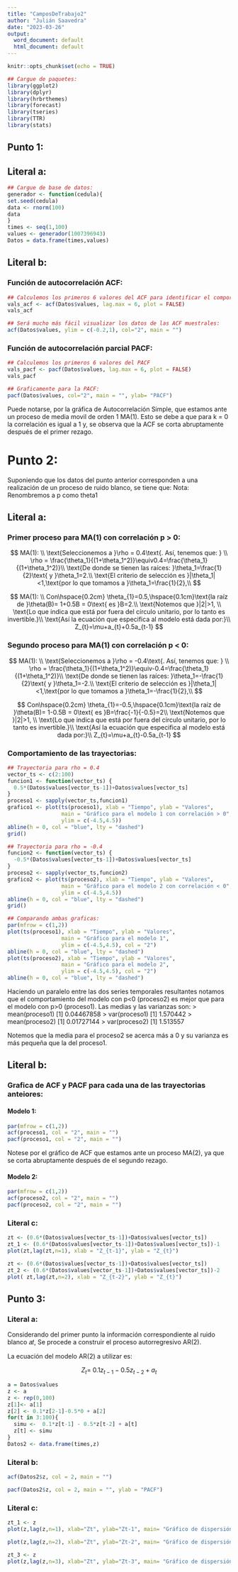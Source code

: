 ```yaml
---
title: "CamposDeTrabajo2"
author: "Julián Saavedra"
date: "2023-03-26"
output:
  word_document: default
  html_document: default
---
```


```r
knitr::opts_chunk$set(echo = TRUE)
```


```r
## Cargue de paquetes:
library(ggplot2)
library(dplyr)
library(hrbrthemes)
library(forecast)
library(tseries)
library(TTR)
library(stats)
```

## Punto 1: 

## Literal a:

```r
## Cargue de base de datos: 
generador <- function(cedula){
set.seed(cedula)
data <- rnorm(100)
data
}
times <- seq(1,100)
values <- generador(1007396943)
Datos = data.frame(times,values)
```


## Literal b:

### Función de autocorrelación ACF:

```r
## Calculemos los primeros 6 valores del ACF para identificar el comportamiento:
vals_acf <- acf(Datos$values, lag.max = 6, plot = FALSE)
vals_acf
```



```r
## Será mucho más fácil visualizar los datos de las ACF muestrales:
acf(Datos$values, ylim = c(-0.2,1), col="2", main = "")
```

### Función de autocorrelación parcial PACF:

```r
## Calculemos los primeros 6 valores del PACF
vals_pacf <- pacf(Datos$values, lag.max = 6, plot = FALSE)
vals_pacf
```

```r
## Graficamente para la PACF:
pacf(Datos$values, col="2", main = "", ylab= "PACF")
```

Puede notarse, por la gráfica de Autocorrelación Simple, que estamos ante un proceso
de media movil de orden 1 MA(1). Esto se debe a que para k = 0 la correlación es 
igual a 1 y, se observa que la ACF se corta abruptamente después de el
primer rezago. 


# Punto 2: 
Suponiendo que los datos del punto anterior corresponden a una realización
de un proceso de ruido blanco, se tiene que:
Nota: Renombremos a p como theta1

## Literal a:

### Primer proceso para MA(1) con correlación p > 0:



$$
MA(1): \\ 
\text{Seleccionemos a }\rho = 0.4\text{. Así, tenemos que: } \\
\rho = \frac{\theta_1}{(1+\theta_1^2)}\equiv0.4=\frac{\theta_1}{(1+\theta_1^2)}\\
\text{De donde se tienen las raíces: }\theta_1=\frac{1}{2}\text{ y }\theta_1=2.\\
\text{El criterio de selección es }|\theta_1|<1,\text{por lo que tomamos a }\theta_1=\frac{1}{2},\\
$$


$$
MA(1): \\ 
Con\hspace{0.2cm} \theta_{1}=0.5,\hspace{0.1cm}\text{la raíz de }\theta(B)=
1+0.5B = 0\text{ es }B=2.\\
\text{Notemos que }|2|>1, \\
\text{Lo que indica que está por fuera del círculo unitario, por lo tanto es invertible.}\\
\text{Así la ecuación que especifica al modelo está dada por:}\\
Z_{t}=\mu+a_{t}+0.5a_{t-1}
$$

### Segundo proceso para MA(1) con correlación p < 0:

$$
MA(1): \\ 
\text{Seleccionemos a }\rho = -0.4\text{. Así, tenemos que: } \\
\rho = \frac{\theta_1}{(1+\theta_1^2)}\equiv-0.4=\frac{\theta_1}{(1+\theta_1^2)}\\
\text{De donde se tienen las raíces: }\theta_1=-\frac{1}{2}\text{ y }\theta_1=-2.\\
\text{El criterio de selección es }|\theta_1|<1,\text{por lo que tomamos a }\theta_1=-\frac{1}{2},\\
$$


$$
Con\hspace{0.2cm} \theta_{1}=-0.5,\hspace{0.1cm}\text{la raíz de }\theta(B)=
1-0.5B = 0\text{ es }B=\frac{-1}{-0.5}=2\\
\text{Notemos que }|2|>1, \\
\text{Lo que indica que está por fuera del círculo unitario, por lo tanto es invertible.}\\
\text{Así la ecuación que especifica al modelo está dada por:}\\
Z_{t}=\mu+a_{t}-0.5a_{t-1}
$$


### Comportamiento de las trayectorias:

```r
## Trayectoria para rho = 0.4
vector_ts <- c(2:100)
funcion1 <- function(vector_ts) {
  0.5*(Datos$values[vector_ts-1])+Datos$values[vector_ts]
}
proceso1 <- sapply(vector_ts,funcion1)
grafico1 <- plot(ts(proceso1), xlab = "Tiempo", ylab = "Valores",
                 main = "Gráfico para el modelo 1 con correlación > 0", 
                 ylim = c(-4.5,4.5))
abline(h = 0, col = "blue", lty = "dashed")
grid()
```



```r
## Trayectoria para rho = -0.4
funcion2 <- function(vector_ts) {
  -0.5*(Datos$values[vector_ts-1])+Datos$values[vector_ts]
}
proceso2 <- sapply(vector_ts,funcion2)
grafico2 <- plot(ts(proceso2), xlab = "Tiempo", ylab = "Valores",
                 main = "Gráfico para el modelo 2 con correlación < 0",
                 ylim = c(-4.5,4.5))
abline(h = 0, col = "blue", lty = "dashed")
grid()
```


```r
## Comparando ambas graficas: 
par(mfrow = c(1,2))
plot(ts(proceso1), xlab = "Tiempo", ylab = "Valores",
                 main = "Gráfico para el modelo 1", 
                 ylim = c(-4.5,4.5), col = "2")
abline(h = 0, col = "blue", lty = "dashed")
plot(ts(proceso2), xlab = "Tiempo", ylab = "Valores",
                 main = "Gráfico para el modelo 2",
                 ylim = c(-4.5,4.5), col = "2")
abline(h = 0, col = "blue", lty = "dashed")
```

Haciendo un paralelo entre las dos series temporales resultantes notamos que 
el comportamiento del modelo con p<0 (proceso2) es mejor que para el modelo con 
p>0 (proceso1). Las medias y las varianzas son: 
> mean(proceso1)
[1] 0.04467858
> var(proceso1)
[1] 1.570442
> mean(proceso2)
[1] 0.01727144
> var(proceso2)
[1] 1.513557

Notemos que la media para el proceso2 se acerca más a 0 y su varianza es más 
pequeña que la del proceso1. 


## Literal b:

### Grafica de ACF y PACF para cada una de las trayectorias anteiores: 


#### Modelo 1:


```r
par(mfrow = c(1,2))
acf(proceso1, col = "2", main = "")
pacf(proceso1, col = "2", main = "")
```

Notese por el gráfico de ACF que estamos ante un proceso MA(2), ya que se corta 
abruptamente después de el segundo rezago.



#### Modelo 2:

```r
par(mfrow = c(1,2))
acf(proceso2, col = "2", main = "")
pacf(proceso2, col = "2", main = "")
```


### Literal c: 

```r
zt <- (0.6*(Datos$values[vector_ts-1])+Datos$values[vector_ts])
zt_1 <- (0.6*(Datos$values[vector_ts-1])+Datos$values[vector_ts])-1
plot(zt,lag(zt,n=1), xlab = "Z_{t-1}", ylab = "Z_{t}")
```



```r
zt <- (0.6*(Datos$values[vector_ts-1])+Datos$values[vector_ts])
zt_2 <- (0.6*(Datos$values[vector_ts-1])+Datos$values[vector_ts])-2
plot( zt,lag(zt,n=2), xlab = "Z_{t-2}", ylab = "Z_{t}")
```


## Punto 3:

### Literal a:

Considerando del primer punto la información correspondiente al ruido blanco 
𝑎𝑡, Se procede a construir el proceso autorregresivo AR(2).

La ecuación del modelo AR(2) a utilizar es: 

$$
Z_{t}=\ 0.1z_{t-1} - 0.5z_{t-2} + a_{t}
$$

```r
a = Datos$values
z <- a
z <- rep(0,100)
z[1]<- a[1]
z[2] <- 0.1*z[2-1]-0.5*0 + a[2]
for(t in 3:100){
  simu <-  0.1*z[t-1] - 0.5*z[t-2] + a[t]
  z[t] <- simu
}
Datos2 <- data.frame(times,z)
```


### Literal b:

```r
acf(Datos2$z, col = 2, main = "")
```

```r
pacf(Datos2$z, col = 2, main = "", ylab = "PACF")
```




### Literal c:


```r
zt_1 <- z
plot(z,lag(z,n=1), xlab="Zt", ylab="Zt-1", main= "Gráfico de dispersión Zt vs Zt-1", col= "blue")
```

```r
plot(z,lag(z,n=2), xlab="Zt", ylab="Zt-2", main= "Gráfico de dispersión Zt vs Zt-2", col= "blue")
```

```r
zt_3 <- z
plot(z,lag(z,n=3), xlab="Zt", ylab="Zt-3", main= "Gráfico de dispersión Zt vs Zt-3", col= "blue")
```